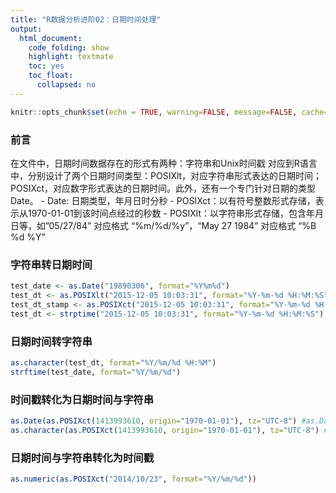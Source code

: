 ```yaml
---
title: "R数据分析进阶02：日期时间处理"
output:
  html_document:
    code_folding: show
    highlight: textmate
    toc: yes
    toc_float:
      collapsed: no
---
```


```r
knitr::opts_chunk$set(echo = TRUE, warning=FALSE, message=FALSE, cache=TRUE)
```

### 前言
在文件中，日期时间数据存在的形式有两种：字符串和Unix时间戳
对应到R语言中，分别设计了两个日期时间类型：POSIXlt，对应字符串形式表达的日期时间；POSIXct，对应数字形式表达的日期时间。此外，还有一个专门针对日期的类型Date。
- Date: 日期类型，年月日时分秒
- POSIXct：以有符号整数形式存储，表示从1970-01-01到该时间点经过的秒数
- POSIXlt：以字符串形式存储，包含年月日等，如"05/27/84" 对应格式 "%m/%d/%y"，"May 27 1984" 对应格式 "%B %d %Y"

### 字符串转日期时间
``` r
test_date <- as.Date("19890306", format="%Y%m%d")
test_dt <- as.POSIXlt("2015-12-05 10:03:31", format="%Y-%m-%d %H:%M:%S")
test_dt_stamp <- as.POSIXct("2015-12-05 10:03:31", format="%Y-%m-%d %H:%M:%S")
test_dt <- strptime("2015-12-05 10:03:31", format="%Y-%m-%d %H:%M:%S") #等价于as.POSIXlt
```

### 日期时间转字符串
``` r
as.character(test_dt, format="%Y/%m/%d %H:%M")
strftime(test_date, format="%Y/%m/%d")
```

### 时间戳转化为日期时间与字符串
``` r
as.Date(as.POSIXct(1413993610, origin="1970-01-01"), tz="UTC-8") #as.Date的tz默认为GMT时区
as.character(as.POSIXct(1413993610, origin="1970-01-01"), tz="UTC-8") #as.character的tz默认为本地时区
```

### 日期时间与字符串转化为时间戳
``` r
as.numeric(as.POSIXct("2014/10/23", format="%Y/%m/%d"))
```